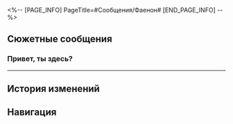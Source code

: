 <%-- [PAGE_INFO]
PageTitle=#Сообщения/Фаенон#
[END_PAGE_INFO] --%>
{{Сообщение Инфобокс
|id          = 1408
|Изображение = Персонаж Фаенон Иконка.png
|Тип         = Персонаж
|Отправитель = Фаенон
|Описание    = Слава солнцу!
|Фракция     = Амфореус
}}

==Сюжетные сообщения==
===Привет, ты здесь?===
{{Сообщения
|условие_получения = 
|текст =
:'''Фаенон:''' Привет, ты здесь?
:{Выбор} Ага.
::'''(Первопроходец):''' Ага, что такое?
::'''Фаенон:''' Ого, сразу {{MC|ж=ответила|м=ответил}}! Я тронут.
:{Выбор} Нет.
::'''(Первопроходец):''' Нет меня, сплю.
::'''Фаенон:''' Ой.
::'''Фаенон:''' Я бы тоже с удовольствием отдохнул, но не могу уснуть.
:{Выбор} А хорошие новости или плохие?
::'''(Первопроходец):''' А новости хорошие? Если да, то я здесь.
::'''Фаенон:''' Ха-ха-ха-ха-ха
::'''Фаенон:''' Не переживай, ничего плохого не случилось.
::'''Фаенон:''' Ну, наверное.
:'''Фаенон:''' В последнее время столько всего произошло, мне захотелось с тобой обсудить.
:'''Фаенон:''' Проваленное испытание, Рощу, Мидея, жителей Кремноса, воспоминания Трибби, в общем, всё.
:'''Фаенон:''' [[File:Sticker PPG 20 Chimera 02.png|80px|(Изображение) &lbrack;Стикер «Маленькая химерка»&rbrack;]]
:{Выбор} Мы со всем справимся.
::'''(Первопроходец):''' Не переживай, мы втроём со всем справимся.
::'''(Первопроходец):''' (И Дань Хэн тоже)
::'''Фаенон:''' Ха-ха-ха-ха-ха-ха!
::'''Фаенон:''' Это точно!
:{Выбор} Пора бы нам заплатить.
::'''(Первопроходец):''' М?
::'''(Первопроходец):''' Наконец хочешь заплатить {{MC|м=своему братану|ж=своей сестрёнке}}?
::'''Фаенон:''' Ха-ха-ха-ха-ха-ха!
::'''Фаенон:''' Всё будет, я не забыл.
:'''Фаенон:''' Но пообещай, что не будешь смеяться.
:'''Фаенон:''' По правде говоря, пусть всё и разрешилось, воспоминания Трибби оставили меня в замешательстве.
:'''Фаенон:''' «И только ты увидишь чудо»... Не особо похоже на счастливый конец.
:'''Фаенон:''' Почему все захотели стать полубогами, хоть и знали цену?
:{Выбор} Чтобы спасти Амфореус.
::'''(Первопроходец):''' Чтобы спасти мир своей полубожественной силой, конечно же.
::'''(Первопроходец):''' Мне кажется, силы полубога далеки от цены, которую приходится платить.
::'''Фаенон:''' Так и есть.
:{Выбор} Ради власти и статуса.
::'''(Первопроходец):''' Эм, ради власти и статуса?
::'''(Первопроходец):''' Все хотят оказаться на вершине, такова человеческая натура.
::'''Фаенон:''' Это верно.
::'''Фаенон:''' Но что если цена оказалась слишком высокой? Посмотри на Аглаю и Трибби.
:{Выбор} Они сделали это ради... тебя?
::'''(Первопроходец):''' Это лишь предположение, я могу ошибаться...
::'''(Первопроходец):''' Возможно, они указывают тебе путь, Спаситель.
::'''Фаенон:''' Ха-ха-ха-ха, хватит шутить!
::'''Фаенон:''' Мне не хватает навыков и решительности, спасибо и на том, что я не создаю проблем Аглае.
:'''Фаенон:''' Эх... Надо было поговорить с Мидеем, пока он не ушёл.
:'''Фаенон:''' Теперь он один окажется в центре внимания!
:'''Фаенон:''' [[File:Sticker PPG 20 Chimera 02.png|80px|(Изображение) &lbrack;Стикер «Маленькая химерка»&rbrack;]]
:{Выбор} Ты теперь сам по себе.
::'''(Первопроходец):''' Не переживай, просто иди дальше.
::'''(Первопроходец):''' Докажи, что ты сможешь справиться и без посторонней помощи.
::'''(Первопроходец):''' [[File:Sticker PPG 20 Caelus 01.png|80px|(Изображение) &lbrack;Стикер «Первопроходец»&rbrack;]] [[File:Sticker PPG 20 Stelle 01.png|80px|(Изображение) &lbrack;Стикер «Первопроходец»&rbrack;]]
::'''Фаенон:''' Ха-ха-ха, ты {{MC|ж=права|м=прав}}.
:{Выбор} Кажется, кто-то не любит проигрывать.
::'''(Первопроходец):''' Кажется, кто-то не может позволить себе проиграть.
::'''(Первопроходец):''' [[File:Sticker PPG 20 Caelus 01.png|80px|(Изображение) &lbrack;Стикер «Первопроходец»&rbrack;]] [[File:Sticker PPG 20 Stelle 01.png|80px|(Изображение) &lbrack;Стикер «Первопроходец»&rbrack;]]
::'''Фаенон:''' Ха-ха-ха-ха, я шучу.
:'''Фаенон:''' Я чувствую, что мне стало легче после нашего разговора. Мне надо всё обдумать.
:'''Фаенон:''' Спасибо тебе! Мы вдвоём спасём Амфореус.
:'''Фаенон:''' А, точно, ещё же Дань Хэн. Мы втроём спасём Амфореус!
:'''Фаенон:''' [[File:Sticker PPG 20 Chimera 01.png|80px|(Изображение) &lbrack;Стикер «Маленькая химерка»&rbrack;]]
}}
----

==История изменений==
{{История изменений|3.0}}

==Навигация==
{{Сообщения Навбокс}}